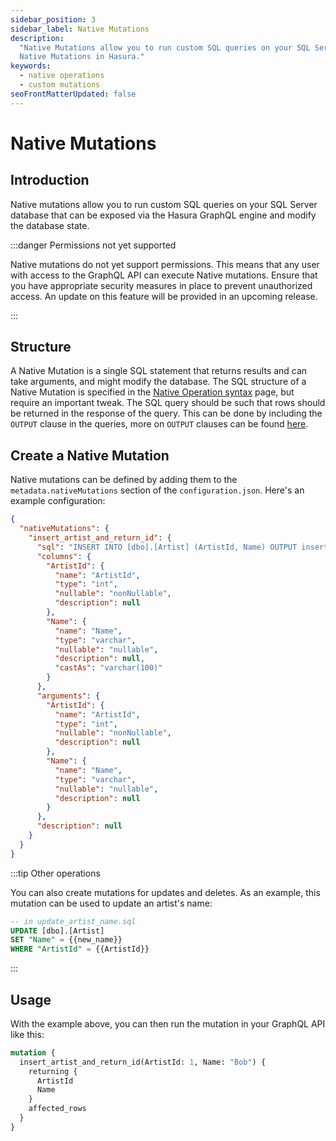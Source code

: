 ```yaml
---
sidebar_position: 3
sidebar_label: Native Mutations
description:
  "Native Mutations allow you to run custom SQL queries on your SQL Server database. This page explains how to configure
  Native Mutations in Hasura."
keywords:
  - native operations
  - custom mutations
seoFrontMatterUpdated: false
---
```


# Native Mutations

## Introduction

Native mutations allow you to run custom SQL queries on your SQL Server database that can be exposed via the Hasura
GraphQL engine and modify the database state.

:::danger Permissions not yet supported

Native mutations do not yet support permissions. This means that any user with access to the GraphQL API can execute
Native mutations. Ensure that you have appropriate security measures in place to prevent unauthorized access. An update
on this feature will be provided in an upcoming release.

:::

## Structure

A Native Mutation is a single SQL statement that returns results and can take arguments, and might modify the database.
The SQL structure of a Native Mutation is specified in the
[Native Operation syntax](/reference/connectors/sqlserver/native-operations/syntax.mdx) page, but require an important
tweak. The SQL query should be such that rows should be returned in the response of the query. This can be done by
including the `OUTPUT` clause in the queries, more on `OUTPUT` clauses can be found
[here](https://learn.microsoft.com/en-us/sql/t-sql/queries/output-clause-transact-sql?view=sql-server-ver16).

## Create a Native Mutation

Native mutations can be defined by adding them to the `metadata.nativeMutations` section of the `configuration.json`.
Here's an example configuration:

```json
{
  "nativeMutations": {
    "insert_artist_and_return_id": {
      "sql": "INSERT INTO [dbo].[Artist] (ArtistId, Name) OUTPUT inserted.*  VALUES ({{ArtistId}}, {{Name}})",
      "columns": {
        "ArtistId": {
          "name": "ArtistId",
          "type": "int",
          "nullable": "nonNullable",
          "description": null
        },
        "Name": {
          "name": "Name",
          "type": "varchar",
          "nullable": "nullable",
          "description": null,
          "castAs": "varchar(100)"
        }
      },
      "arguments": {
        "ArtistId": {
          "name": "ArtistId",
          "type": "int",
          "nullable": "nonNullable",
          "description": null
        },
        "Name": {
          "name": "Name",
          "type": "varchar",
          "nullable": "nullable",
          "description": null
        }
      },
      "description": null
    }
  }
}
```

:::tip Other operations

You can also create mutations for updates and deletes. As an example, this mutation can be used to update an artist's
name:

```sql
-- in update_artist_name.sql
UPDATE [dbo].[Artist]
SET "Name" = {{new_name}}
WHERE "ArtistId" = {{ArtistId}}
```

:::

## Usage

With the example above, you can then run the mutation in your GraphQL API like this:

```graphql
mutation {
  insert_artist_and_return_id(ArtistId: 1, Name: "Bob") {
    returning {
      ArtistId
      Name
    }
    affected_rows
  }
}
```
